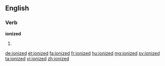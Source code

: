 ==English==

===Verb===
'''ionized'''

# {{past of|ionize}}

[[de:ionized]]
[[et:ionized]]
[[fa:ionized]]
[[fr:ionized]]
[[hu:ionized]]
[[mg:ionized]]
[[sv:ionized]]
[[ta:ionized]]
[[vi:ionized]]
[[zh:ionized]]